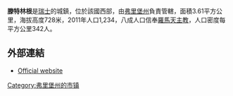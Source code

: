 '''滕特林根'''是[[瑞士|瑞士]]的城鎮，位於該國西部，由[[弗里堡州|弗里堡州]]負責管轄，面積3.61平方公里，海拔高度728米，2011年人口1,234，八成人口信奉[[羅馬天主教|羅馬天主教]]，人口密度每平方公里342人。

==外部連結==
* [http://www.tentlingen.ch Official website] {{Wayback|url=http://www.tentlingen.ch/ |date=20110707003627 }} {{de icon}}

{{Switzerland-geo-stub}}
[[Category:弗里堡州的市镇|Category:弗里堡州的市镇]]